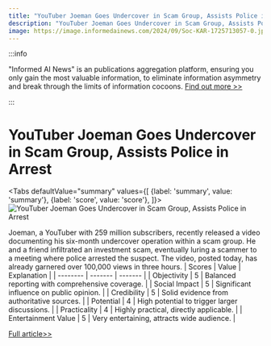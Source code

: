 ```yaml
---
title: "YouTuber Joeman Goes Undercover in Scam Group, Assists Police in Arrest"
description: "YouTuber Joeman Goes Undercover in Scam Group, Assists Police in Arrest"
image: https://image.informedainews.com/2024/09/Soc-KAR-1725713057-0.jpg
---
```



:::info

"Informed AI News" is an publications aggregation platform, ensuring you only gain the most valuable information, to eliminate information asymmetry and break through the limits of information cocoons.  [Find out more >>](/)

:::

# YouTuber Joeman Goes Undercover in Scam Group, Assists Police in Arrest


<Tabs
	defaultValue="summary"
	values={[
	{label: 'summary', value: 'summary'},
	{label: 'score', value: 'score'},
]}>
<TabItem value="summary">
<img
  src="https://image.informedainews.com/2024/09/Soc-KAR-1725713057-0.jpg"
  alt="YouTuber Joeman Goes Undercover in Scam Group, Assists Police in Arrest"
/>



Joeman, a YouTuber with 259 million subscribers, recently released a video documenting his six-month undercover operation within a scam group. He and a friend infiltrated an investment scam, eventually luring a scammer to a meeting where police arrested the suspect. The video, posted today, has already garnered over 100,000 views in three hours.
</TabItem>
<TabItem value="score">
	| Scores     | Value   | Explanation |
	| -------- | ------- | ------- |
	| Objectivity  | 5    | Balanced reporting with comprehensive coverage.    |
	| Social Impact | 5     | Significant influence on public opinion.    |
	| Credibility    | 5    | Solid evidence from authoritative sources.    |
	| Potential    | 4    | High potential to trigger larger discussions.    |
	| Practicality    | 4    | Highly practical, directly applicable.    |
	| Entertainment Value    | 5    | Very entertaining, attracts wide audience.    |
</TabItem>
</Tabs>

[Full article>>](https://today.line.me/tw/v2/article/EXQjqkR)
